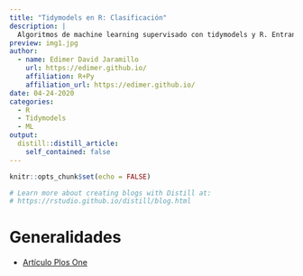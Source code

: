 ```yaml
---
title: "Tidymodels en R: Clasificación"
description: | 
  Algoritmos de machine learning supervisado con tidymodels y R. Entranamiento de modelos en problema de clasificación. Replicación de estudio publicado en Plos One.
preview: img1.jpg  
author:
  - name: Edimer David Jaramillo
    url: https://edimer.github.io/
    affiliation: R+Py
    affiliation_url: https://edimer.github.io/
date: 04-24-2020
categories:
  - R
  - Tidymodels
  - ML
output:
  distill::distill_article:
    self_contained: false
---
```


```r
knitr::opts_chunk$set(echo = FALSE)

# Learn more about creating blogs with Distill at:
# https://rstudio.github.io/distill/blog.html

```

# Generalidades

- [Artículo Plos One](https://journals.plos.org/plosone/article?id=10.1371/journal.pone.0213829#sec013)



